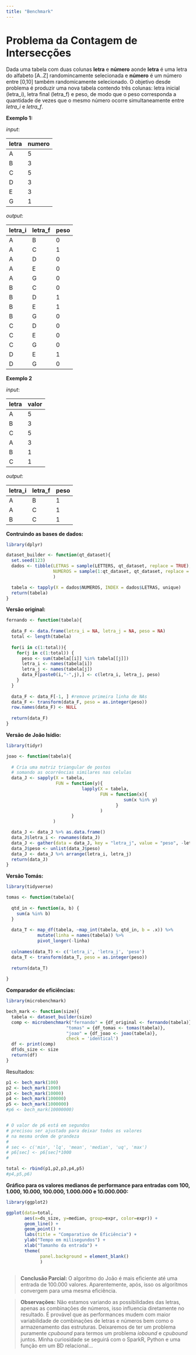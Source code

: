 ---
title: "Benchmark"
---

# Problema da Contagem de Intersecções

Dada uma tabela com duas colunas **letra** e **número** aonde **letra** é uma letra do alfabeto [A..Z] randomincamente selecionada e **número** é um número entre [0,10] também randomicamente selecionado. O objetivo desde problema é produzir uma nova tabela contendo três colunas: letra inicial (letra_i), letra final (letra_f) e peso, de modo que o peso corresponda a quantidade de vezes que o mesmo número ocorre simultaneamente entre _letra_i_ e _letra_f_.

**Exemplo 1:**

_input_:

| letra | numero |
|-------|-------|
| A     | 5     |
| B     | 3     |
| C     | 5     |
| D     | 3     |
| E     | 3     |
| G     | 1     |

_output_:

| letra_i | letra_f | peso |
|---------|---------|------|
| A       | B       | 0    |
| A       | C       | 1    |
| A       | D       | 0    |
| A       | E       | 0    |
| A       | G       | 0    |
| B       | C       | 0    |
| B       | D       | 1    |
| B       | E       | 1    |
| B       | G       | 0    |
| C       | D       | 0    |
| C       | E       | 0    |
| C       | G       | 0    |
| D       | E       | 1    |
| D       | G       | 0    |

**Exemplo 2**


_input_:

| letra | valor |
|-------|-------|
| A     | 5     |
| B     | 3     |
| C     | 5     |
| A     | 3     |
| B     | 1     |
| C     | 1     |

_output_:

| letra_i | letra_f | peso |
|---------|---------|------|
| A       | B       | 1    |
| A       | C       | 1    |
| B       | C       | 1    |

**Contruindo as bases de dados: **

```{r message=FALSE, warning=FALSE, database}
library(dplyr)

dataset_builder <- function(qt_dataset){
  set.seed(123)
  dados <- tibble(LETRAS = sample(LETTERS, qt_dataset, replace = TRUE),
                  NUMEROS = sample(1:qt_dataset, qt_dataset, replace = TRUE)
                  )

  tabela <- tapply(X = dados$NUMEROS, INDEX = dados$LETRAS, unique)
  return(tabela)
}
```



**Versão original:**

```{r message=FALSE, warning=FALSE, origial}
fernando <- function(tabela){
  
  data_F <- data.frame(letra_i = NA, letra_j = NA, peso = NA)
  total <- length(tabela)
  
  for(i in c(1:total)){
    for(j in c(1:total)) {
      peso <- sum(tabela[[i]] %in% tabela[[j]])
      letra_i <- names(tabela[i])
      letra_j <- names(tabela[j])
      data_F[paste0(i,"-",j),] <- c(letra_i, letra_j, peso)
    }
  }
  
  data_F <- data_F[-1, ] #remove primeira linha de NAs
  data_F <- transform(data_F, peso = as.integer(peso))
  row.names(data_F) <- NULL 
  
  return(data_F)
}

```


**Versão de João Isídio:**

```{r message=FALSE, warning=FALSE, joao}
library(tidyr)

joao <- function(tabela){
  
  # Cria uma matriz triangular de postos
  # somando as ocorrências similares nas celulas
  data_J <- sapply(X = tabela,
                   FUN = function(y){
                             lapply(X = tabela, 
                                    FUN = function(x){
                                             sum(x %in% y)
                                          }
                                    )
                         }
                  )

  data_J <- data_J %>% as.data.frame()
  data_J$letra_i <- rownames(data_J)
  data_J <- gather(data = data_J, key = "letra_j", value = "peso", -letra_i)
  data_J$peso <- unlist(data_J$peso)
  data_J <- data_J %>% arrange(letra_i, letra_j)
  return(data_J)
}

```

**Versão Tomás:**

```{r message=FALSE, warning=FALSE, tomas}
library(tidyverse)

tomas <- function(tabela){
  
  qtd_in <- function(a, b) {
    sum(a %in% b)
  }
  
  data_T <- map_df(tabela, ~map_int(tabela, qtd_in, b = .x)) %>%
            mutate(linha = names(tabela)) %>%
            pivot_longer(-linha)
  
  colnames(data_T) <- c('letra_i', 'letra_j', 'peso')
  data_T <- transform(data_T, peso = as.integer(peso))
  
  return(data_T)
  
}
```



**Comparador de eficiências:**

```{r message=FALSE, warning=FALSE, benchmk}
library(microbenchmark)

bech_mark <- function(size){
  tabela <- dataset_builder(size)
  comp <- microbenchmark("fernando" = {df_original <- fernando(tabela)},
                       "tomas" = {df_tomas <- tomas(tabela)}, 
                       "joao" = {df_joao <- joao(tabela)},
                       check = 'identical') 
  df <- print(comp)
  df$ds_size <- size
  return(df)
}
```

Resultados:

```{r message=FALSE, warning=FALSE, comparacao}
p1 <- bech_mark(100)
p2 <- bech_mark(1000)
p3 <- bech_mark(10000)
p4 <- bech_mark(100000)
p5 <- bech_mark(1000000)
#p6 <- bech_mark(10000000)


# O valor de p6 está em segundos
# precisou ser ajustado para deixar todos os valores
# na mesma ordem de grandeza
#
# sec <- c('min', 'lq', 'mean', 'median', 'uq', 'max')
# p6[sec] <- p6[sec]*1000
#

total <- rbind(p1,p2,p3,p4,p5)
#p4,p5,p6)

```

**Gráfico para os valores medianos de performance para entradas com 100, 1.000, 10.000, 100.000, 1.000.000 e 10.000.000:**

```{r message=FALSE, warning=FALSE, grafico}
library(ggplot2)

ggplot(data=total, 
       aes(x=ds_size, y=median, group=expr, color=expr)) +
       geom_line() + 
       geom_point() +
       labs(title = "Comparativo de Eficiência") +
       ylab("Tempo em milisegundos") +
       xlab("Tamanho da entrada") +
       theme(
             panel.background = element_blank()
             )
       
```

>**Conclusão Parcial: **O algoritmo do João é mais eficiente até uma entrada de 100.000 valores. Aparentemente, após, isso os algoritmos convergem para uma mesma eficiência.

> **Observações:** Não estamos variando as possibilidades das letras, apenas as combinações de números, isso influencia diretamente no resultado. É provável que as performances mudem com maior variabilidade de combinações de letras e números bem como o armazenamento das estruturas. Deixaremos de ter um problema puramente _cpubound_ para termos um problema _iobound_ e _cpubound_ juntos. Minha curiosidade se seguirá com o SparkR, Python e uma função em um BD relacional...
